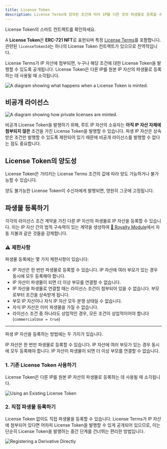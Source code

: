 ```yaml
---
title: License Token
description: License Terms에 정의된 조건에 따라 IP를 다른 것의 파생물로 등록할 수 있게 해주는 ERC-721 NFT
---
```


<CardGroup cols={1}>
  <Card title="LicenseToken.sol" href="https://github.com/storyprotocol/protocol-core-v1/blob/main/contracts/LicenseToken.sol" icon="scroll" color="#ccb092">
    License Token의 스마트 컨트랙트를 확인하세요.
  </Card>
</CardGroup>

A **License Token**은 **ERC-721 NFT**로 표현되며 특정 [License Terms](/concepts/licensing-module/license-terms)를 포함합니다. 관련된 `licenseTokenId`는 하나의 License Token 컨트랙트가 있으므로 전역적입니다.

License Terms가 IP 자산에 첨부되면, 누구나 해당 조건에 대한 License Token을 발행할 수 있도록 공개됩니다. License Token은 다른 IP를 원본 IP 자산의 파생물로 등록하는 데 사용될 때 소각됩니다.

<Frame caption="A diagram showing what happens when a License Token is minted.">
  <img src="/images/concepts/license-token-diagram.png" alt="A diagram showing what happens when a License Token is minted." />
</Frame>

## 비공개 라이선스

<Frame>
  <img src="/images/concepts/private-licenses.png" alt="A diagram showing how private licenses are minted." />
</Frame>

비공개 License Token을 발행하기 위해, 루트 IP 자산의 소유자는 **아직 IP 자산 자체에 첨부되지 않은** 조건을 가진 License Token을 발행할 수 있습니다. 파생 IP 자산은 상속받은 조건만 발행할 수 있도록 제한되어 있기 때문에 비공개 라이선스를 발행할 수 없다는 점도 중요합니다.

## License Token의 양도성

License Token은 가리키는 License Terms 조건의 값에 따라 양도 가능하거나 불가능할 수 있습니다.

양도 불가능한 License Token이 수신자에게 발행되면, 영원히 그곳에 고정됩니다.

## 파생물 등록하기

각각의 라이선스 조건 계약을 가진 다른 IP 자산의 파생물로 IP 자산을 등록할 수 있습니다. 이는 IP 자산 간의 법적 구속력이 있는 계약을 생성하여 [💸 Royalty Module](/concepts/royalty-module/overview)에서 자동 지불과 같은 것들을 강제합니다.

### ⚠️ 제한사항

파생물 등록에는 몇 가지 제한사항이 있습니다:

* IP 자산은 한 번만 파생물로 등록할 수 있습니다. IP 자산에 여러 부모가 있는 경우 동시에 모두 등록해야 합니다.
* IP 자산이 파생물이 되면 더 이상 부모를 연결할 수 없습니다.
* IP 자산을 파생물로 연결할 때는 라이선스 조건이 첨부되어 있을 수 없습니다. 부모로부터 조건을 상속받게 됩니다.
* 부모 IP 자산이나 자식 IP 자산 모두 분쟁 상태일 수 없습니다.
* 자식 IP 자산은 이미 파생물을 가질 수 없습니다.
* 라이선스 조건 중 하나라도 상업적인 경우, 모든 조건이 상업적이어야 합니다 (`commercialUse = true`)

***

파생 IP 자산을 등록하는 방법에는 두 가지가 있습니다.

<Note>
  IP 자산은 한 번만 파생물로 등록할 수 있습니다. IP 자산에 여러 부모가 있는 경우 동시에 모두 등록해야 합니다. IP 자산이 파생물이 되면 더 이상 부모를 연결할 수 없습니다.
</Note>

### 1. 기존 License Token 사용하기

License Token은 다른 IP를 원본 IP 자산의 파생물로 등록하는 데 사용될 때 소각됩니다.

<Frame>
  <img src="/images/concepts/existing-license-token.png" alt="Using an Existing License Token" />
</Frame>

### 2. 직접 파생물 등록하기

License Token 없이도 직접 파생물을 등록할 수 있습니다. License Terms가 IP 자산에 첨부되어 있다면 어차피 License Token을 발행할 수 있게 공개되어 있으므로, 이는 단순히 License Token을 발행하는 중간 단계를 건너뛰는 편리한 방법입니다.

<Frame>
  <img src="/images/concepts/derivative-directly.png" alt="Registering a Derivative Directly" />
</Frame>
